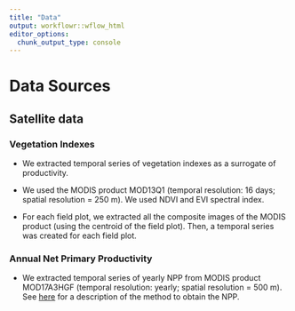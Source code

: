 ```yaml
---
title: "Data"
output: workflowr::wflow_html
editor_options:
  chunk_output_type: console
---
```


# Data Sources

## Satellite data 

### Vegetation Indexes 

- We extracted temporal series of vegetation indexes as a surrogate of productivity. 

- We used the MODIS product MOD13Q1 (temporal resolution: 16 days; spatial resolution = 250 m). We used NDVI and EVI spectral index. 

- For each field plot, we extracted all the composite images of the MODIS product (using the centroid of the field plot). Then, a temporal series was created for each field plot. 

### Annual Net Primary Productivity 

- We extracted temporal series of yearly NPP from MODIS product MOD17A3HGF (temporal resolution: yearly; spatial resolution = 500 m). See [here](https://lpdaac.usgs.gov/products/mod17a3hgfv006/) for a description of the method to obtain the NPP. 



